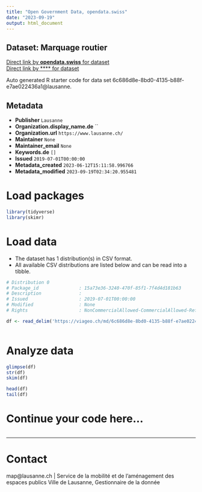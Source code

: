 ```yaml
---
title: "Open Government Data, opendata.swiss"
date: "2023-09-19"
output: html_document
---
```


## Dataset: Marquage routier



[Direct link by **opendata.swiss** for dataset](https://opendata.swiss/de/dataset/marquage-routier)<br>
[Direct link by **** for dataset](https://viageo.ch/md/6c686d8e-8bd0-4135-b88f-e7ae022436a1)

Auto generated R starter code for data set 6c686d8e-8bd0-4135-b88f-e7ae022436a1@lausanne.

## Metadata

- **Publisher** `Lausanne`
- **Organization.display_name.de** ``
- **Organization.url** `https://www.lausanne.ch/`
- **Maintainer** `None`
- **Maintainer_email** `None`
- **Keywords.de** `[]`
- **Issued** `2019-07-01T00:00:00`
- **Metadata_created** `2023-06-12T15:11:58.996766`
- **Metadata_modified** `2023-09-19T02:34:20.955481`


# Load packages

```r

library(tidyverse)
library(skimr)

```

# Load data

-   The dataset has 1 distribution(s) in CSV format.
-   All available CSV distributions are listed below and can be read into a tibble.

```r

# Distribution 0
# Package_id               : 15a73e36-3240-470f-85f1-7f4d4d181b63
# Description              : 
# Issued                   : 2019-07-01T00:00:00
# Modified                 : None
# Rights                   : NonCommercialAllowed-CommercialAllowed-ReferenceRequired

df <- read_delim('https://viageo.ch/md/6c686d8e-8bd0-4135-b88f-e7ae022436a1#downloadAction')



```

# Analyze data

```r

glimpse(df)
str(df)
skim(df)

head(df)
tail(df)

```

# Continue your code here...

```r

```

------------------------------------------------------------------------

# Contact

map@lausanne.ch | Service de la mobilité et de l’aménagement des espaces publics Ville de Lausanne, Gestionnaire de la donnée
